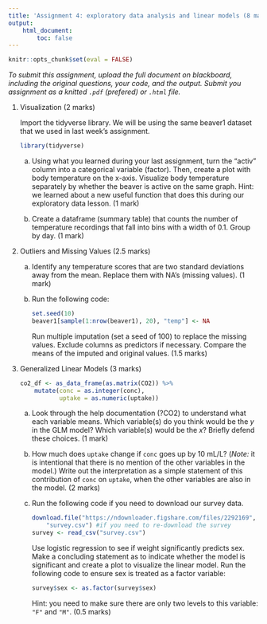 ```yaml
---
title: 'Assignment 4: exploratory data analysis and linear models (8 marks)'
output:
    html_document:
        toc: false
---
```


```r
knitr::opts_chunk$set(eval = FALSE)
```

*To submit this assignment, upload the full document on blackboard,
including the original questions, your code, and the output. Submit
you assignment as a knitted `.pdf` (prefered) or `.html` file.*

1. Visualization (2 marks)

    Import the tidyverse library. We will be using the same beaver1 dataset that we used in last week's assignment. 

    ```r
    library(tidyverse)
    ```

    a. Using what you learned during your last assignment, turn the "activ" column into a categorical variable (factor). Then, create a plot with body temperature on the x-axis. Visualize body temperature separately by whether the beaver is active on the same graph. Hint: we learned about a new useful function that does this during our exploratory data lesson. (1 mark)

    b. Create a dataframe (summary table) that counts the number of temperature recordings that fall into bins with a width of 0.1. Group by day. (1 mark)

2. Outliers and Missing Values (2.5 marks)

    a. Identify any temperature scores that are two standard deviations away from the mean. Replace them with NA's (missing values). (1 mark)

    b. Run the following code:
    
        ```r
        set.seed(10)
        beaver1[sample(1:nrow(beaver1), 20), "temp"] <- NA
        ```

        Run multiple imputation (set a seed of 100) to replace the missing values. Exclude columns as predictors if necessary. Compare the means of the imputed and original values. (1.5 marks)

3. Generalized Linear Models (3 marks)

    ```r
    co2_df <- as_data_frame(as.matrix(CO2)) %>% 
        mutate(conc = as.integer(conc),
               uptake = as.numeric(uptake))
    ```

    a. Look through the help documentation (?CO2) to understand what each variable means. Which variable(s) do you think would be the $y$ in the GLM model? Which variable(s) would be the $x$? Briefly defend these choices. (1 mark)

    b. How much does `uptake` change if `conc` goes up by 10 mL/L? (*Note:* it is intentional that there is no mention of the other variables in the model.) Write out the interpretation as a simple statement of this contribution of `conc` on `uptake`, when the other variables are also in the model. (2 marks)

    c. Run the following code if you need to download our survey data.
    
        ```r
        download.file("https://ndownloader.figshare.com/files/2292169", 
            "survey.csv") #if you need to re-download the survey
        survey <- read_csv("survey.csv")
        ```

        Use logistic regression to see if weight significantly predicts sex. Make a concluding statement as to indicate whether the model is significant and create a plot to visualize the linear model. Run the following code to ensure sex is treated as a factor variable:

        ```r
        survey$sex <- as.factor(survey$sex)
        ```

        Hint: you need to make sure there are only two levels to this variable: `"F"` and `"M"`. (0.5 marks)
